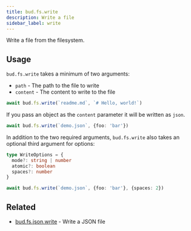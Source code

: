 ```yaml
---
title: bud.fs.write
description: Write a file
sidebar_label: write
---
```


Write a file from the filesystem.

## Usage

`bud.fs.write` takes a minimum of two arguments:

- `path` - The path to the file to write
- `content` - The content to write to the file

```typescript
await bud.fs.write(`readme.md`, `# Hello, world!`)
```

If you pass an object as the `content` parameter it will be written as `json`.

```typescript
await bud.fs.write(`demo.json`, {foo: 'bar'})
```

In addition to the two required arguments, `bud.fs.write` also takes an optional third argument for
options:

```typescript
type WriteOptions = {
  mode?: string | number
  atomic?: boolean
  spaces?: number
}
```

```typescript
await bud.fs.write(`demo.json`, {foo: 'bar'}, {spaces: 2})
```

## Related

- [bud.fs.json.write](json) - Write a JSON file
